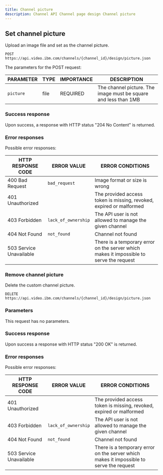```yaml
---
title: Channel picture
description: Channel API Channel page design Channel picture
---
```


## Set channel picture

Upload an image file and set as the channel picture.

```
POST https://api.video.ibm.com/channels/{channel_id}/design/picture.json
```

The parameters for the POST request:

| PARAMETER | TYPE | IMPORTANCE | DESCRIPTION                                                     |
| --------- | ---- | ---------- | --------------------------------------------------------------- |
| `picture` | file | REQUIRED   | The channel picture. The image must be square and less than 1MB |

### Success response

Upon success, a response with HTTP status "204 No Content" is returned.

### Error responses

Possible error responses:

| HTTP RESPONSE CODE      | ERROR VALUE         | ERROR CONDITIONS                                                                        |
| ----------------------- | ------------------- | --------------------------------------------------------------------------------------- |
| 400 Bad Request         | `bad_request`       | Image format or size is wrong                                                           |
| 401 Unauthorized        |                     | The provided access token is missing, revoked, expired or malformed                     |
| 403 Forbidden           | `lack_of_ownership` | The API user is not allowed to manage the given channel                                 |
| 404 Not Found           | `not_found`         | Channel not found                                                                       |
| 503 Service Unavailable |                     | There is a temporary error on the server which makes it impossible to serve the request |

### Remove channel picture

Delete the custom channel picture.

```
DELETE https://api.video.ibm.com/channels/{channel_id}/design/picture.json
```

### Parameters

This request has no parameters.

### Success response

Upon success a response with HTTP status "200 OK" is returned.

### Error responses

Possible error responses:

| HTTP RESPONSE CODE      | ERROR VALUE         | ERROR CONDITIONS                                                                        |
| ----------------------- | ------------------- | --------------------------------------------------------------------------------------- |
| 401 Unauthorized        |                     | The provided access token is missing, revoked, expired or malformed                     |
| 403 Forbidden           | `lack_of_ownership` | The API user is not allowed to manage the given channel                                 |
| 404 Not Found           | `not_found`         | Channel not found                                                                       |
| 503 Service Unavailable |                     | There is a temporary error on the server which makes it impossible to serve the request |
